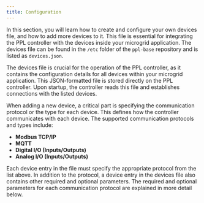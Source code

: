 ```yaml
---
title: Configuration
---
```


In this section, you will learn how to create and configure your own devices file, and how to add more devices to it. This file is essential for integrating the PPL controller with the devices inside your microgrid application. The devices file can be found in the `/etc` folder of the `ppl-base` repository and is listed as `devices.json`.

The devices file is crucial for the operation of the PPL controller, as it contains the configuration details for all devices within your microgrid application. This JSON-formatted file is stored directly on the PPL controller. Upon startup, the controller reads this file and establishes connections with the listed devices.

When adding a new device, a critical part is specifying the communication protocol or the type for each device. This defines how the controller communicates with each device. The supported communication protocols and types include:

- **Modbus TCP/IP**
- **MQTT**
- **Digital I/O (Inputs/Outputs)**
- **Analog I/O (Inputs/Outputs)**

Each device entry in the file must specify the appropriate protocol from the list above. In addition to the protocol, a device entry in the devices file also contains other required and optional parameters. The required and optional parameters for each communication protocol are explained in more detail below.
